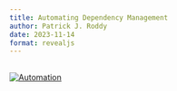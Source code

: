 ```yaml
---
title: Automating Dependency Management
author: Patrick J. Roddy
date: 2023-11-14
format: revealjs
---
```


##

[![Automation](automation.png)](https://xkcd.com/1319)
